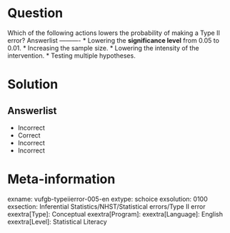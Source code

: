 Question
========
  
Which of the following actions lowers the probability of making a Type II error? 
Answerlist
----------
* Lowering the **significance level** from 0.05 to 0.01.
* Increasing the sample size.
* Lowering the intensity of the intervention.
* Testing multiple hypotheses.

Solution
========

Answerlist
----------
* Incorrect
* Correct
* Incorrect
* Incorrect

Meta-information
================
exname: vufgb-typeiierror-005-en
extype: schoice
exsolution: 0100
exsection: Inferential Statistics/NHST/Statistical errors/Type II error
exextra[Type]: Conceptual
exextra[Program]: 
exextra[Language]: English
exextra[Level]: Statistical Literacy
